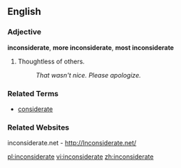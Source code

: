 ==English==

===Adjective===
'''inconsiderate''', '''more inconsiderate''', '''most inconsiderate'''

# Thoughtless of others.
#: ''That wasn't nice.  Please apologize.''

===Related Terms===
*[[considerate]]

===Related Websites===
inconsiderate.net - http://Inconsiderate.net/

[[pl:inconsiderate]]
[[vi:inconsiderate]]
[[zh:inconsiderate]]